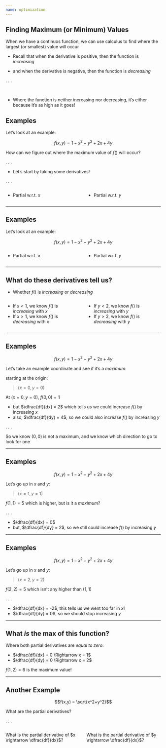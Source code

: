 ```yaml
---
name: optimization
---
```


## Finding Maximum (or Minimum) Values

When we have a continuos function, we can use calculus to find where the largest (or smallest) value will occur

- Recall that when the [derivative]{.hii} is [positive]{.h}, then the function is *increasing*

- and when the derivative is [negative]{.h}, then the function is *decreasing*

. . .

<br>

- Where the function is neither increasing nor decreasing, it's either because it's as high as it goes!

## Examples

Let's look at an example:

$$f(x,y) = 1 - x^2 - y^2 + 2x + 4y$$

How can we figure out where the maximum value of $f()$ will occur?

. . .

- Let's start by taking some derivatives!

. . .

:::: {.columns}

::: {.column width="50%"}
- Partial w.r.t. $x$

:::: {.fragment}
\begin{align*}
\dfrac{df}{dx} &= -2x + 2 \\
\end{align*}
::::
:::

::: {.column width="50%"}
- Partial w.r.t. $y$

:::: {.fragment}
\begin{align*}
\dfrac{df}{dy} &= -2y + 4 \\
\end{align*}
::::

:::
::::

---

## Examples

Let's look at an example:

$$f(x,y) = 1 - x^2 - y^2 + 2x + 4y$$

:::: {.columns}

::: {.column width="50%"}
- Partial w.r.t. $x$

:::: {.fragment}
\begin{align*}
\dfrac{df}{dx} &= -2x + 2 \\
\end{align*}
::::
:::

::: {.column width="50%"}
- Partial w.r.t. $y$

:::: {.fragment}
\begin{align*}
\dfrac{df}{dy} &= -2y + 4 \\
\end{align*}
::::

:::
::::

---

## What do these derivatives tell us?

- Whether $f()$ is *increasing* or *decreasing*

:::: {.columns}

::: {.column width="50%"}
- If $x<1$, we know $f()$ is *increasing* with $x$
- If $x>1$, we know $f()$ is *decreasing* with $x$
:::

::: {.column width="50%"}
- If $y<2$, we know $f()$ is *increasing* with $y$
- If $y>2$, we know $f()$ is *decreasing* with $y$
:::

::::
---

## Examples

$$f(x,y) = 1 - x^2 - y^2 + 2x + 4y$$

Let's take an example coordinate and see if it's a *maximum*:

starting at the origin:

> $(x=0,y=0)$

At $(x=0, y=0)$, $f(0,0) = 1$

- but $\dfrac{df}{dx} = 2$ which tells us we could increase $f()$ by increasing $x$
- also, $\dfrac{df}{dy} = 4$, so we could also increase $f()$ by increasing $y$

. . .

So we know $(0,0)$ is not a maximum, and we know which direction to go to look for one

---

## Examples

$$f(x,y) = 1 - x^2 - y^2 + 2x + 4y$$

Let's go up in $x$ and $y$:

> $(x=1,y=1)$

$f(1,1) = 5$ which is higher, but is it a *maximum*?

. . .

- $\dfrac{df}{dx} = 0$
- but, $\dfrac{df}{dy} = 2$, so we still could increase $f()$ by increasing $y$

---

## Examples

$$f(x,y) = 1 - x^2 - y^2 + 2x + 4y$$

Let's go up in $x$ and $y$:

> $(x=2,y=2)$

$f(2,2) = 5$ which isn't any higher than $(1,1)$

. . .

- $\dfrac{df}{dx} = -2$, this tells us we went too far in $x$!
- $\dfrac{df}{dy} = 0$, so we should stop increasing $y$

---

## What *is* the max of this function?

Where both partial derivatives are *equal to zero*: 

- $\dfrac{df}{dx} = 0 \Rightarrow x = 1$
- $\dfrac{df}{dy} = 0 \Rightarrow x = 2$

$f(1,2) = 6$ is the maximum value!

---

## Another Example

$$f(x,y) = \sqrt{x^2+y^2}$$

What are the partial derivatives?

. . .

:::: {.columns}

::: {.column width="50%"}

What is the [partial derivative of $x \rightarrow \dfrac{df}{dx}$]{.hi}?

::: {.fragment}
\begin{align*}
\dfrac{d}{dx}(x^2+y^2)^\frac{1}{2} & = \\
 & \frac{1}{2} (x^2+y^2)^{-\frac{1}{2}} (2x) \\
\dfrac{df}{dx} = 0 & \Rightarrow x = 0 \\
\end{align*}
:::

:::

::: {.column width="50%"}

What is the [partial derivative of $y \rightarrow \dfrac{df}{dx}$]{.hi}?

::: {.fragment}
\begin{align*}
\dfrac{d}{dy}(x^2+y^2)^\frac{1}{2} & = \\
 & \frac{1}{2} (x^2+y^2)^{-\frac{1}{2}} (2y) \\
\dfrac{df}{dy} = 0 & \Rightarrow y = 0 \\
\end{align*}
:::

:::
:::: 
